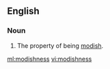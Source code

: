 ==English==

===Noun===
{{en-noun|-|es}}

# The property of being [[modish]].

[[ml:modishness]]
[[vi:modishness]]